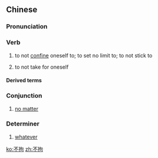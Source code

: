 ==Chinese==
{{zh-forms}}

===Pronunciation===
{{zh-pron
|m=不jū
|c=bat1 keoi1
|cat=v,conj
}}

===Verb===
{{zh-verb}}

# {{lb|zh|literary}} to not [[confine]] oneself to; to set no limit to; to not stick to
# to not take for oneself

====Derived terms====
{{zh-der|不拘一格|不拘小節|不拘細行|放縱不拘|病不拘禮|疏宕不拘|老不拘禮|通脫不拘}}

===Conjunction===
{{zh-con}}
# [[no matter]]

===Determiner===
{{zh-det}}
#[[whatever]]

[[ko:不拘]]
[[zh:不拘]]